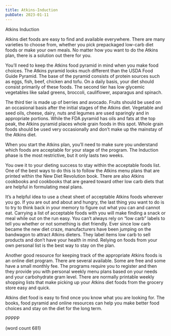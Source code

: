 ```yaml
---
title: Atkins-Induction
pubDate: 2023-01-11
---
```


Atkins Induction

Atkins diet foods are easy to find and available everywhere. There are many varieties to choose from, whether you pick prepackaged low-carb diet foods or make your own meals. No matter how you want to do the Atkins plan, there is a solution out there for you. 

You’ll need to keep the Atkins food pyramid in mind when you make food choices. The Atkins pyramid looks much different than the USDA Food Guide Pyramid. The base of the pyramid consists of protein sources such as eggs, fish, beef, chicken and tofu. On a daily basis, your diet should consist primarily of these foods. The second tier has low glycemic vegetables like salad greens, broccoli, cauliflower, asparagus and spinach. 

The third tier is made up of berries and avocado. Fruits should be used on an occasional basis after the initial stages of the Atkins diet. Vegetable and seed oils, cheese, dairy, nuts and legumes are used sparingly and in appropriate portions. While the FDA pyramid has oils and fats at the top peak, the Atkins pyramid places whole grain foods in this spot. Whole grain foods should be used very occasionally and don’t make up the mainstay of the Atkins diet. 

When you start the Atkins plan, you’ll need to make sure you understand which foods are acceptable for your stage of the program. The Induction phase is the most restrictive, but it only lasts two weeks. 

You owe it to your dieting success to stay within the acceptable foods list. One of the best ways to do this is to follow the Atkins menu plans that are printed within the New Diet Revolution book. There are also Atkins cookbooks and cookbooks that are geared toward other low carb diets that are helpful in formulating meal plans.

It’s a helpful idea to use a cheat sheet of acceptable Atkins foods wherever you go. If you are out and about and hungry, the last thing you want to do is to try to think back in your memory to figure out what you can and cannot eat. Carrying a list of acceptable foods with you will make finding a snack or meal while out on the run easy. You can’t always rely on “low carb” labels to tell you whether or not something is diet friendly. Ever since low carb became the new diet craze, manufacturers have been jumping on the bandwagon to attract Atkins dieters. They label items low carb to sell products and don’t have your health in mind. Relying on foods from your own personal list is the best way to stay on the plan.

Another good resource for keeping track of the appropriate Atkins foods is an online diet program. There are several available. Some are free and some have a small monthly fee. The programs require you to register and then they provide you with personal weekly menu plans based on your needs and your carbohydrate gram level. There are normally printable weekly shopping lists that make picking up your Atkins diet foods from the grocery store easy and quick.

Atkins diet food is easy to find once you know what you are looking for. The books, food pyramid and online resources can help you make better food choices and stay on the diet for the long term.

PPPPP

(word count 681)